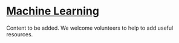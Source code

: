 # [Machine Learning](https://aws.amazon.com/machine-learning/)

Content to be added. We welcome volunteers to help to add useful resources.

